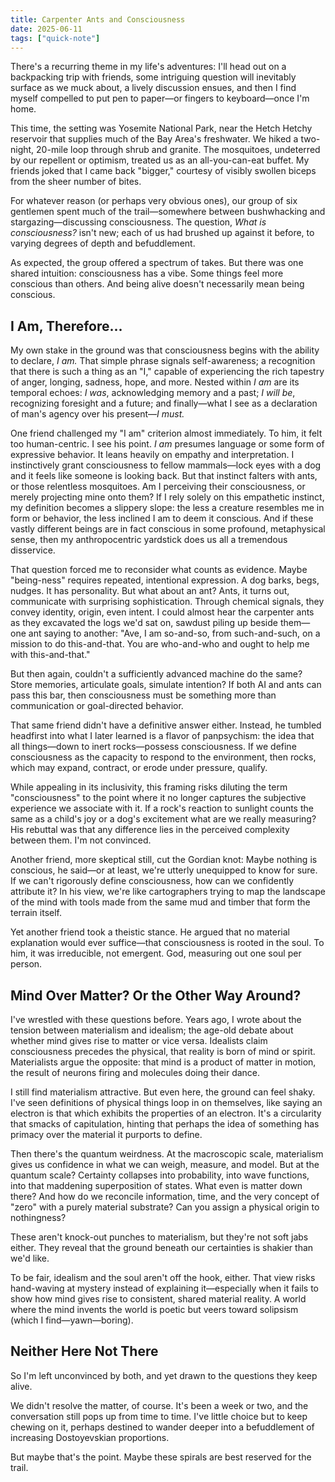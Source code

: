 ```yaml
---
title: Carpenter Ants and Consciousness
date: 2025-06-11
tags: ["quick-note"]
---
```


There's a recurring theme in my life's adventures: I'll head out on a backpacking trip with friends, some intriguing question will inevitably surface as we muck about, a lively discussion ensues, and then I find myself compelled to put pen to paper—or fingers to keyboard—once I'm home.

This time, the setting was Yosemite National Park, near the Hetch Hetchy reservoir that supplies much of the Bay Area's freshwater. We hiked a two-night, 20-mile loop through shrub and granite. The mosquitoes, undeterred by our repellent or optimism, treated us as an all-you-can-eat buffet. My friends joked that I came back "bigger," courtesy of visibly swollen biceps from the sheer number of bites.

For whatever reason (or perhaps very obvious ones), our group of six gentlemen spent much of the trail—somewhere between bushwhacking and stargazing—discussing consciousness. The question, *What is consciousness?* isn't new; each of us had brushed up against it before, to varying degrees of depth and befuddlement.

As expected, the group offered a spectrum of takes. But there was one shared intuition: consciousness has a vibe. Some things feel more conscious than others. And being alive doesn't necessarily mean being conscious.

## I Am, Therefore...

My own stake in the ground was that consciousness begins with the ability to declare, *I am.* That simple phrase signals self-awareness; a recognition that there is such a thing as an "I," capable of experiencing the rich tapestry of anger, longing, sadness, hope, and more. Nested within *I am* are its temporal echoes: *I was*, acknowledging memory and a past; *I will be*, recognizing foresight and a future; and finally—what I see as a declaration of man's agency over his present—*I must.*

One friend challenged my "I am" criterion almost immediately. To him, it felt too human-centric. I see his point. *I am* presumes language or some form of expressive behavior. It leans heavily on empathy and interpretation. I instinctively grant consciousness to fellow mammals—lock eyes with a dog and it feels like someone is looking back. But that instinct falters with ants, or those relentless mosquitoes. Am I perceiving their consciousness, or merely projecting mine onto them? If I rely solely on this empathetic instinct, my definition becomes a slippery slope: the less a creature resembles me in form or behavior, the less inclined I am to deem it conscious. And if these vastly different beings are in fact conscious in some profound, metaphysical sense, then my anthropocentric yardstick does us all a tremendous disservice.

That question forced me to reconsider what counts as evidence. Maybe "being-ness" requires repeated, intentional expression. A dog barks, begs, nudges. It has personality. But what about an ant? Ants, it turns out, communicate with surprising sophistication. Through chemical signals, they convey identity, origin, even intent. I could almost hear the carpenter ants as they excavated the logs we'd sat on, sawdust piling up beside them—one ant saying to another: "Ave, I am so-and-so, from such-and-such, on a mission to do this-and-that. You are who-and-who and ought to help me with this-and-that."

But then again, couldn't a sufficiently advanced machine do the same? Store memories, articulate goals, simulate intention? If both AI and ants can pass this bar, then consciousness must be something more than communication or goal-directed behavior.

That same friend didn't have a definitive answer either. Instead, he tumbled headfirst into what I later learned is a flavor of panpsychism: the idea that all things—down to inert rocks—possess consciousness. If we define consciousness as the capacity to respond to the environment, then rocks, which may expand, contract, or erode under pressure, qualify.

While appealing in its inclusivity, this framing risks diluting the term "consciousness" to the point where it no longer captures the subjective experience we associate with it. If a rock's reaction to sunlight counts the same as a child's joy or a dog's excitement what are we really measuring? His rebuttal was that any difference lies in the perceived complexity between them. I'm not convinced.

Another friend, more skeptical still, cut the Gordian knot: Maybe nothing is conscious, he said—or at least, we're utterly unequipped to know for sure. If we can't rigorously define consciousness, how can we confidently attribute it? In his view, we're like cartographers trying to map the landscape of the mind with tools made from the same mud and timber that form the terrain itself.

Yet another friend took a theistic stance. He argued that no material explanation would ever suffice—that consciousness is rooted in the soul. To him, it was irreducible, not emergent. God, measuring out one soul per person.

## Mind Over Matter? Or the Other Way Around?

I've wrestled with these questions before. Years ago, I wrote about the tension between materialism and idealism; the age-old debate about whether mind gives rise to matter or vice versa. Idealists claim consciousness precedes the physical, that reality is born of mind or spirit. Materialists argue the opposite: that mind is a product of matter in motion, the result of neurons firing and molecules doing their dance.

I still find materialism attractive. But even here, the ground can feel shaky. I've seen definitions of physical things loop in on themselves, like saying an electron is that which exhibits the properties of an electron. It's a circularity that smacks of capitulation, hinting that perhaps the idea of something has primacy over the material it purports to define.

Then there's the quantum weirdness. At the macroscopic scale, materialism gives us confidence in what we can weigh, measure, and model. But at the quantum scale? Certainty collapses into probability, into wave functions, into that maddening superposition of states. What even is matter down there? And how do we reconcile information, time, and the very concept of "zero" with a purely material substrate? Can you assign a physical origin to nothingness?

These aren't knock-out punches to materialism, but they're not soft jabs either. They reveal that the ground beneath our certainties is shakier than we'd like.

To be fair, idealism and the soul aren't off the hook, either. That view risks hand-waving at mystery instead of explaining it—especially when it fails to show how mind gives rise to consistent, shared material reality. A world where the mind invents the world is poetic but veers toward solipsism (which I find—yawn—boring).

## Neither Here Not There

So I'm left unconvinced by both, and yet drawn to the questions they keep alive.

We didn't resolve the matter, of course. It's been a week or two, and the conversation still pops up from time to time. I've little choice but to keep chewing on it, perhaps destined to wander deeper into a befuddlement of increasing Dostoyevskian proportions.

But maybe that's the point. Maybe these spirals are best reserved for the trail.